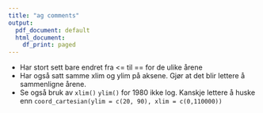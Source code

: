 ```yaml
---
title: "ag comments"
output:
  pdf_document: default
  html_document:
    df_print: paged
---
```


-   Har stort sett bare endret fra \<= til == for de ulike årene
-   Har også satt samme xlim og ylim på aksene. Gjør at det blir lettere å sammenligne årene.
-   Se også bruk av `xlim()` `ylim()` for 1980 ikke log. Kanskje lettere å huske enn `coord_cartesian(ylim = c(20, 90), xlim = c(0,110000))`
